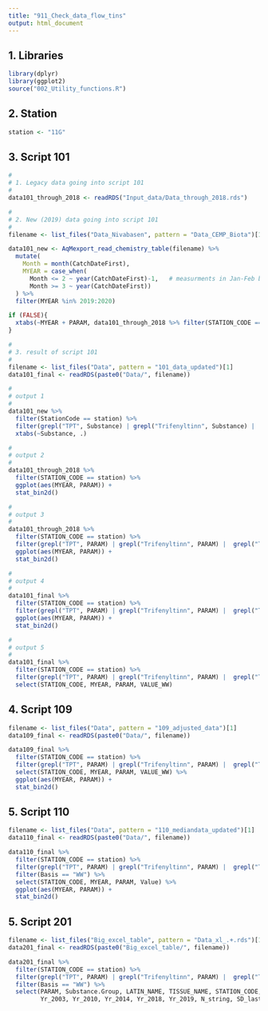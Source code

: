 ```yaml
---
title: "911_Check_data_flow_tins"
output: html_document
---
```


## 1. Libraries
```r

library(dplyr)
library(ggplot2)
source("002_Utility_functions.R")

```

## 2. Station  
```r
station <- "11G"
```


## 3. Script 101
```r

#
# 1. Legacy data going into script 101
#
data101_through_2018 <- readRDS("Input_data/Data_through_2018.rds") 

#
# 2. New (2019) data going into script 101
#
filename <- list_files("Data_Nivabasen", pattern = "Data_CEMP_Biota")[1]

data101_new <- AqMexport_read_chemistry_table(filename) %>%
  mutate(
    Month = month(CatchDateFirst),
    MYEAR = case_when(
      Month <= 2 ~ year(CatchDateFirst)-1,   # measurments in Jan-Feb belong to the year before
      Month >= 3 ~ year(CatchDateFirst))
  ) %>%
  filter(MYEAR %in% 2019:2020)

if (FALSE){
  xtabs(~MYEAR + PARAM, data101_through_2018 %>% filter(STATION_CODE == station))
}

#
# 3. result of script 101
#
filename <- list_files("Data", pattern = "101_data_updated")[1]
data101_final <- readRDS(paste0("Data/", filename))

#
# output 1
#
data101_new %>% 
  filter(StationCode == station) %>%
  filter(grepl("TPT", Substance) | grepl("Trifenyltinn", Substance) |  grepl("TPhT", Substance)) %>%
  xtabs(~Substance, .)

#
# output 2
#
data101_through_2018 %>% 
  filter(STATION_CODE == station) %>%
  ggplot(aes(MYEAR, PARAM)) +
  stat_bin2d()

#
# output 3
#
data101_through_2018 %>% 
  filter(STATION_CODE == station) %>%
  filter(grepl("TPT", PARAM) | grepl("Trifenyltinn", PARAM) |  grepl("TPhT", PARAM)) %>%
  ggplot(aes(MYEAR, PARAM)) +
  stat_bin2d()

#
# output 4
#
data101_final %>% 
  filter(STATION_CODE == station) %>%
  filter(grepl("TPT", PARAM) | grepl("Trifenyltinn", PARAM) |  grepl("TPhT", PARAM)) %>%
  ggplot(aes(MYEAR, PARAM)) +
  stat_bin2d()

#
# output 5
#
data101_final %>% 
  filter(STATION_CODE == station) %>%
  filter(grepl("TPT", PARAM) | grepl("Trifenyltinn", PARAM) |  grepl("TPhT", PARAM)) %>%
  select(STATION_CODE, MYEAR, PARAM, VALUE_WW)

```

## 4. Script 109
```r
filename <- list_files("Data", pattern = "109_adjusted_data")[1]
data109_final <- readRDS(paste0("Data/", filename))

data109_final %>% 
  filter(STATION_CODE == station) %>%
  filter(grepl("TPT", PARAM) | grepl("Trifenyltinn", PARAM) |  grepl("TPhT", PARAM)) %>%
  select(STATION_CODE, MYEAR, PARAM, VALUE_WW) %>%
  ggplot(aes(MYEAR, PARAM)) +
  stat_bin2d()

```

## 5. Script 110
```r

filename <- list_files("Data", pattern = "110_mediandata_updated")[1]
data110_final <- readRDS(paste0("Data/", filename))

data110_final %>% 
  filter(STATION_CODE == station) %>%
  filter(grepl("TPT", PARAM) | grepl("Trifenyltinn", PARAM) |  grepl("TPhT", PARAM)) %>%
  filter(Basis == "WW") %>%
  select(STATION_CODE, MYEAR, PARAM, Value) %>%
  ggplot(aes(MYEAR, PARAM)) +
  stat_bin2d()

```

## 5. Script 201
```r

filename <- list_files("Big_excel_table", pattern = "Data_xl_.+.rds")[1]
data201_final <- readRDS(paste0("Big_excel_table/", filename))

data201_final %>% 
  filter(STATION_CODE == station) %>%
  filter(grepl("TPT", PARAM) | grepl("Trifenyltinn", PARAM) |  grepl("TPhT", PARAM)) %>%
  filter(Basis == "WW") %>%
  select(PARAM, Substance.Group, LATIN_NAME, TISSUE_NAME, STATION_CODE, Basis, 
         Yr_2003, Yr_2010, Yr_2014, Yr_2018, Yr_2019, N_string, SD_last, EQS)

```

